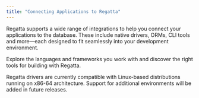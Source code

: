 ```yaml
---
title: "Connecting Applications to Regatta"
---
```


Regatta supports a wide range of integrations to help you connect your applications to the database. These include native drivers, ORMs, CLI tools and more—each designed to fit seamlessly into your development environment.

Explore the languages and frameworks you work with and discover the right tools for building with Regatta.

<CardGroup cols={2}>
  <Card title="Regatta CLI" icon="square-terminal" href="/drivers-and-clients/regatta-cli">
    
  </Card>
  <Card title="Python" icon="python" href="/drivers-and-clients/python/python-drivers">
    
  </Card>
  <Card title="Java" icon="java" href="/drivers-and-clients/java/jbdc-driver">
    
  </Card>
  <Card title="JavaScript" icon="js" href="/drivers-and-clients/javascript/nodejs">
    
  </Card>
</CardGroup>

<Note>
  Regatta drivers are currently compatible with Linux-based distributions running on x86-64 architecture. Support for additional environments will be added in future releases.
</Note>